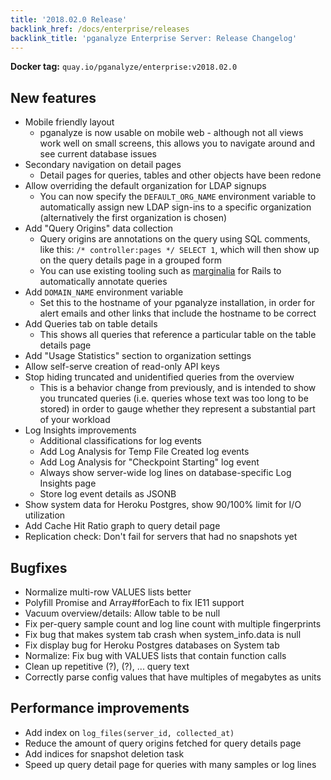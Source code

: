 ```yaml
---
title: '2018.02.0 Release'
backlink_href: /docs/enterprise/releases
backlink_title: 'pganalyze Enterprise Server: Release Changelog'
---
```


**Docker tag:** `quay.io/pganalyze/enterprise:v2018.02.0`

## New features

- Mobile friendly layout
  - pganalyze is now usable on mobile web - although not all views work well on
    small screens, this allows you to navigate around and see current database
    issues
- Secondary navigation on detail pages
  - Detail pages for queries, tables and other objects have been redone
- Allow overriding the default organization for LDAP signups
  - You can now specify the `DEFAULT_ORG_NAME` environment variable to automatically
    assign new LDAP sign-ins to a specific organization (alternatively the first organization is chosen)
- Add "Query Origins" data collection
  - Query origins are annotations on the query using SQL comments, like this: `/* controller:pages */ SELECT 1`,
    which will then show up on the query details page in a grouped form
  - You can use existing tooling such as [marginalia](https://github.com/basecamp/marginalia)
    for Rails to automatically annotate queries
- Add `DOMAIN_NAME` environment variable
  - Set this to the hostname of your pganalyze installation, in order for alert
    emails and other links that include the hostname to be correct
- Add Queries tab on table details
  - This shows all queries that reference a particular table on the table details page
- Add "Usage Statistics" section to organization settings
- Allow self-serve creation of read-only API keys
- Stop hiding truncated and unidentified queries from the overview
  - This is a behavior change from previously, and is intended to show you
    truncated queries (i.e. queries whose text was too long to be stored) in
    order to gauge whether they represent a substantial part of your workload
- Log Insights improvements
  - Additional classifications for log events
  - Add Log Analysis for Temp File Created log events
  - Add Log Analysis for "Checkpoint Starting" log event
  - Always show server-wide log lines on database-specific Log Insights page
  - Store log event details as JSONB
- Show system data for Heroku Postgres, show 90/100% limit for I/O utilization
- Add Cache Hit Ratio graph to query detail page
- Replication check: Don't fail for servers that had no snapshots yet


## Bugfixes

- Normalize multi-row VALUES lists better
- Polyfill Promise and Array#forEach to fix IE11 support
- Vacuum overview/details: Allow table to be null
- Fix per-query sample count and log line count with multiple fingerprints
- Fix bug that makes system tab crash when system_info.data is null
- Fix display bug for Heroku Postgres databases on System tab
- Normalize: Fix bug with VALUES lists that contain function calls
- Clean up repetitive (?), (?), ... query text
- Correctly parse config values that have multiples of megabytes as units


## Performance improvements

- Add index on `log_files(server_id, collected_at)`
- Reduce the amount of query origins fetched for query details page
- Add indices for snapshot deletion task
- Speed up query detail page for queries with many samples or log lines
